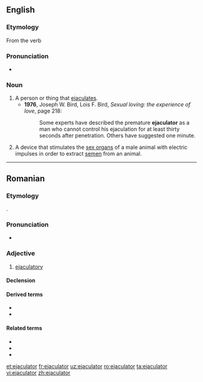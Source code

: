==English==

===Etymology===
From the verb {{m|en|ejaculate}}

===Pronunciation===
* {{IPA|/ɪˈdʒækyəˌleɪtər/|lang=en}}

===Noun===
{{en-noun}}

# A person or thing that [[ejaculate]]s.
#* '''1976''', Joseph W. Bird, Lois F. Bird, ''Sexual loving: the experience of love'', page 218:
#*: Some experts have described the premature '''ejaculator''' as a man who cannot control his ejaculation for at least thirty seconds after penetration. Others have suggested one minute.
# A device that stimulates the [[sex organ]]s of a male animal with electric impulses in order to extract [[semen]] from an animal.

----

==Romanian==

===Etymology===
{{bor|ro|fr|éjaculateur}}.

===Pronunciation===
* {{IPA|[eˌʒa.ku.laˈtor]|lang=ro}}

===Adjective===
{{ro-adj|f=ejaculatoare}}

# [[ejaculatory]]

====Declension====
{{ro-decl-adj|f=ejaculatoare}}

====Derived terms====
* {{l|ro|preejaculator}}
* {{l|ro|lichid preejaculator}}

====Related terms====
* {{l|ro|ejacula}}
* {{l|ro|ejaculare}}
* {{l|ro|ejaculație}}

[[et:ejaculator]]
[[fr:ejaculator]]
[[uz:ejaculator]]
[[ro:ejaculator]]
[[ta:ejaculator]]
[[vi:ejaculator]]
[[zh:ejaculator]]